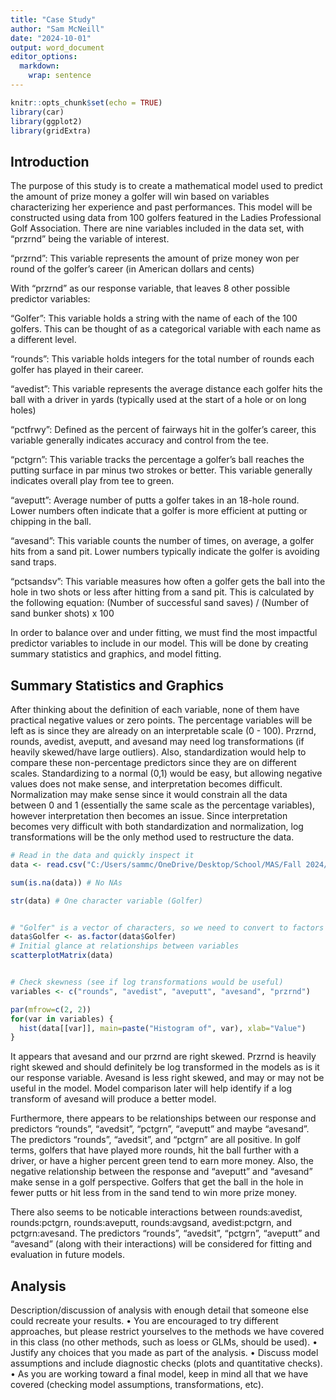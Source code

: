 ---
title: "Case Study"
author: "Sam McNeill"
date: "2024-10-01"
output: word_document
editor_options: 
  markdown: 
    wrap: sentence
---

```{r setup, include=FALSE}
knitr::opts_chunk$set(echo = TRUE)
library(car)
library(ggplot2)
library(gridExtra)
```

## Introduction

The purpose of this study is to create a mathematical model used to predict the amount of prize money a golfer will win based on variables characterizing her experience and past performances.
This model will be constructed using data from 100 golfers featured in the Ladies Professional Golf Association.
There are nine variables included in the data set, with "przrnd" being the variable of interest.

"przrnd": This variable represents the amount of prize money won per round of the golfer's career (in American dollars and cents)

With "przrnd" as our response variable, that leaves 8 other possible predictor variables:

"Golfer": This variable holds a string with the name of each of the 100 golfers.
This can be thought of as a categorical variable with each name as a different level.

"rounds": This variable holds integers for the total number of rounds each golfer has played in their career.

"avedist": This variable represents the average distance each golfer hits the ball with a driver in yards (typically used at the start of a hole or on long holes)

"pctfrwy": Defined as the percent of fairways hit in the golfer's career, this variable generally indicates accuracy and control from the tee.

"pctgrn": This variable tracks the percentage a golfer's ball reaches the putting surface in par minus two strokes or better.
This variable generally indicates overall play from tee to green.

"aveputt": Average number of putts a golfer takes in an 18-hole round.
Lower numbers often indicate that a golfer is more efficient at putting or chipping in the ball.

"avesand": This variable counts the number of times, on average, a golfer hits from a sand pit.
Lower numbers typically indicate the golfer is avoiding sand traps.

"pctsandsv": This variable measures how often a golfer gets the ball into the hole in two shots or less after hitting from a sand pit.
This is calculated by the following equation: (Number of successful sand saves) / (Number of sand bunker shots) x 100

In order to balance over and under fitting, we must find the most impactful predictor variables to include in our model.
This will be done by creating summary statistics and graphics, and model fitting.

## Summary Statistics and Graphics

After thinking about the definition of each variable, none of them have practical negative values or zero points.
The percentage variables will be left as is since they are already on an interpretable scale (0 - 100).
Przrnd, rounds, avedist, aveputt, and avesand may need log transformations (if heavily skewed/have large outliers).
Also, standardization would help to compare these non-percentage predictors since they are on different scales.
Standardizing to a normal (0,1) would be easy, but allowing negative values does not make sense, and interpretation becomes difficult.
Normalization may make sense since it would constrain all the data between 0 and 1 (essentially the same scale as the percentage variables), however interpretation then becomes an issue.
Since interpretation becomes very difficult with both standardization and normalization, log transformations will be the only method used to restructure the data.

```{r}
# Read in the data and quickly inspect it
data <- read.csv("C:/Users/sammc/OneDrive/Desktop/School/MAS/Fall 2024/Regression/Case Study 551/LPGA.csv")

sum(is.na(data)) # No NAs

str(data) # One character variable (Golfer)


# "Golfer" is a vector of characters, so we need to convert to factors to create plots
data$Golfer <- as.factor(data$Golfer)
# Initial glance at relationships between variables
scatterplotMatrix(data)


# Check skewness (see if log transformations would be useful)
variables <- c("rounds", "avedist", "aveputt", "avesand", "przrnd")

par(mfrow=c(2, 2))
for(var in variables) {
  hist(data[[var]], main=paste("Histogram of", var), xlab="Value")
}

```

It appears that avesand and our przrnd are right skewed.
Przrnd is heavily right skewed and should definitely be log transformed in the models as is it our response variable.
Avesand is less right skewed, and may or may not be useful in the model.
Model comparison later will help identify if a log transform of avesand will produce a better model.

Furthermore, there appears to be relationships between our response and predictors "rounds", "avedsit", "pctgrn", "aveputt" and maybe "avesand".
The predictors "rounds", "avedsit", and "pctgrn" are all positive.
In golf terms, golfers that have played more rounds, hit the ball further with a driver, or have a higher percent green tend to earn more money.
Also, the negative relationship between the response and "aveputt" and "avesand" make sense in a golf perspective.
Golfers that get the ball in the hole in fewer putts or hit less from in the sand tend to win more prize money.

There also seems to be noticable interactions between rounds:avedist, rounds:pctgrn, rounds:aveputt, rounds:avgsand, avedist:pctgrn, and pctgrn:avesand.
The predictors "rounds", "avedsit", "pctgrn", "aveputt" and "avesand" (along with their interactions) will be considered for fitting and evaluation in future models.

## Analysis

Description/discussion of analysis with enough detail that someone else could recreate your results.
• You are encouraged to try different approaches, but please restrict yourselves to the methods we have covered in this class (no other methods, such as loess or GLMs, should be used).
• Justify any choices that you made as part of the analysis.
• Discuss model assumptions and include diagnostic checks (plots and quantitative checks).
• As you are working toward a final model, keep in mind all that we have covered (checking model assumptions, transformations, etc).
